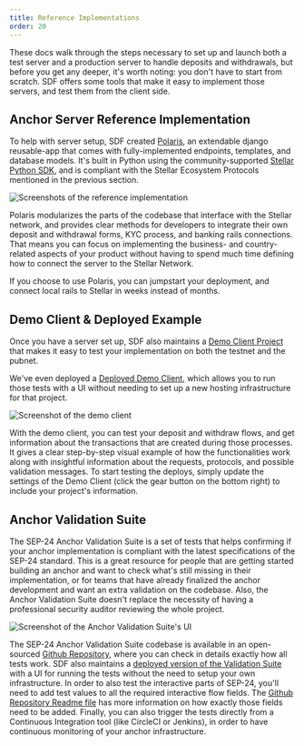 ```yaml
---
title: Reference Implementations
order: 20
---
```


These docs walk through the steps necessary to set up and launch both a test server and a production server to handle deposits and withdrawals, but before you get any deeper, it's worth noting: you don't have to start from scratch.  SDF offers some tools that make it easy to implement those servers, and test them from the client side.   

## Anchor Server Reference Implementation

To help with server setup, SDF created [Polaris](https://github.com/stellar/django-polaris), an extendable django reusable-app that comes with fully-implemented endpoints, templates, and database models. It's built in Python using the community-supported [Stellar Python SDK](https://github.com/StellarCN/py-stellar-base), and is compliant with the Stellar Ecosystem Protocols mentioned in the previous section.
 
![Screenshots of the reference implementation](../web-assets/polaris.png)

Polaris modularizes the parts of the codebase that interface with the Stellar network, and provides clear methods for developers to integrate their own deposit and withdrawal forms, KYC process, and banking rails connections. That means you can focus on implementing the business- and country-related aspects of your product without having to spend much time defining how to connect the server to the Stellar Network.

If you choose to use Polaris, you can jumpstart your deployment, and connect local rails to Stellar in weeks instead of months. 

## Demo Client & Deployed Example

Once you have a server set up, SDF also maintains a [Demo Client Project](https://github.com/stellar/sep24-demo-client) that makes it easy to test your implementation on both the testnet and the pubnet. 

We've even deployed a [Deployed Demo Client](https://sep24.stellar.org/), which allows you to run those tests with a UI without needing to set up a new hosting infrastructure for that project.

![Screenshot of the demo client](../web-assets/demo-client.png)

With the demo client, you can test your deposit and withdraw flows, and get information about the transactions that are created during those processes. It gives a clear step-by-step visual example of how the functionalities work along with insightful information about the requests, protocols, and possible validation messages.  To start testing the deploys, simply update the settings of the Demo Client (click the gear button on the bottom right) to include your project's information.

## Anchor Validation Suite
The SEP-24 Anchor Validation Suite is a set of tests that helps confirming if your anchor implementation is compliant with the latest specifications of the SEP-24 standard. This is a great resource for people that are getting started building an anchor and want to check what's still missing in their implementation, or for teams that have already finalized the anchor development and want an extra validation on the codebase. Also, the Anchor Validation Suite doesn't replace the necessity of having a professional security auditor reviewing the whole project.

![Screenshot of the Anchor Validation Suite's UI](../web-assets/anchor-validation-suite.png)

The SEP-24 Anchor Validation Suite codebase is available in an open-sourced [Github Repository](https://github.com/stellar/transfer-server-validator/), where you can check in details exactly how all tests work. SDF also maintains a [deployed version of the Validation Suite](http://anchor-validator.stellar.org/) with a UI for running the tests without the need to setup your own infrastructure.
In order to also test the interactive parts of SEP-24, you'll need to add test values to all the required interactive flow fields. The [Github Repository Readme file](https://github.com/stellar/transfer-server-validator/#providing-field-values) has more information on how exactly those fields need to be added.
Finally, you can also trigger the tests directly from a Continuous Integration tool (like CircleCI or Jenkins), in order to have continuous monitoring of your anchor infrastructure.
